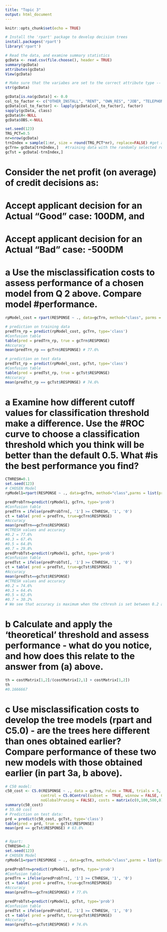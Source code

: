 ---
title: "Topic 3"
output: html_document
---

```{r setup, include=FALSE}
knitr::opts_chunk$set(echo = TRUE)
```

```{r}
# Install the 'rpart' package to develop decision trees
install.packages('rpart')
library('rpart')
```

```{r}
# Read the data, and examine summary statistics 
gcData <- read.csv(file.choose(), header = TRUE)
summary(gcData)
attributes(gcData)
View(gcData)
```

```{r}
# Make sure that the variabes are set to the correct attribute type -- factor, integer, numeric
str(gcData)
```

```{r}
gcData[is.na(gcData)] <- 0.0
col_to_factor <- c("OTHER_INSTALL", "RENT", "OWN_RES", "JOB", "TELEPHONE", "FOREIGN", "RESPONSE", "SAV_ACCT", "EMPLOYMENT", "MALE_DIV", "MALE_SINGLE", "MALE_MAR_or_WID", "CO.APPLICANT", "GUARANTOR", "PRESENT_RESIDENT", "REAL_ESTATE", "PROP_UNKN_NONE", "CHK_ACCT", "HISTORY", "NEW_CAR", "USED_CAR", "FURNITURE", "RADIO.TV", "EDUCATION", "RETRAINING")
gcData[col_to_factor] <- lapply(gcData[col_to_factor], factor)
sapply(gcData, class)
gcData$X<-NULL
gcData$OBS.<-NULL
```

```{r}
set.seed(123)
TRG_PCT=0.5
nr=nrow(gcData)
trnIndex = sample(1:nr, size = round(TRG_PCT*nr), replace=FALSE) #get a random 50% sample of row-indices
gcTrn= gcData[trnIndex,]   #training data with the randomly selected row-indices
gcTst = gcData[-trnIndex,]
```
# Consider the net profit (on average) of credit decisions as:
# Accept applicant decision for an Actual "Good" case: 100DM, and
# Accept applicant decision for an Actual "Bad" case: -500DM

# a Use the misclassification costs to assess performance of a chosen model from Q 2 above. Compare model #performance. 
```{r}

rpModel_cost = rpart(RESPONSE ~ ., data=gcTrn, method="class", parms = list(prior = c(.7, .3),loss = costMatrix, split ='information'), control =  rpart.control(minsplit = 10, cp=0.02908277))

# prediction on training data
predTrn_rp = predict(rpModel_cost, gcTrn, type='class')
#Confusion table
table(pred = predTrn_rp, true = gcTrn$RESPONSE)
#Accuracy
mean(predTrn_rp == gcTrn$RESPONSE) # 77.6%

# prediction on test data
predTst_rp = predict(rpModel_cost, gcTst, type='class')
#Confusion table
table(pred = predTst_rp, true = gcTst$RESPONSE)
#Accuracy
mean(predTst_rp == gcTst$RESPONSE) # 74.6%
```
# a Examine how different cutoff values for classification threshold make a difference. Use the #ROC curve to choose a classification threshold which you think will be better than the default 0.5. What #is the best performance you find?
```{r}
CTHRESH=0.1
set.seed(123)
# CHOSEN Model
rpModel1=rpart(RESPONSE ~ ., data=gcTrn, method="class",parms = list(prior = c(.7, .3),loss = costMatrix, split ='information'), control =  rpart.control(minsplit = 10, cp=0.02908277))

predProbTrn=predict(rpModel1, gcTrn, type='prob')
#Confusion table
predTrn = ifelse(predProbTrn[, '1'] >= CTHRESH, '1', '0')
ct = table( pred = predTrn, true=gcTrn$RESPONSE)
#Accuracy
mean(predTrn==gcTrn$RESPONSE)
#CTRESH values and accuracy
#0.2 = 77.6%
#0.3 = 67.4%
#0.5 = 64.8%
#0.7 = 29.8%
predProbTst=predict(rpModel1, gcTst, type='prob')
#Confusion table
predTst = ifelse(predProbTst[, '1'] >= CTHRESH, '1', '0')
ct = table( pred = predTst, true=gcTst$RESPONSE)
#Accuracy
mean(predTst==gcTst$RESPONSE)
#CTRESH values and accuracy
#0.2 = 74.6%
#0.3 = 64.4%
#0.5 = 62.6%
#0.7 = 30.2%
# We see that accuracy is maximum when the cthresh is set between 0.2 and as the cthresh value increases from 0.2 to 0.5 the accuracy drops slightly from 77.6% to 64.8% in Training data and from 74.6% to 62.6% in Testing data and as the cthresh value increases from 0.5 to 0.7, we see a sharp drop in accuracy from 64.8% to 29.8% in Training data and from 62.6% to 30.2% in Testing data)
```
# b Calculate and apply the 'theoretical' threshold and assess performance - what do you notice, and how does this relate to the answer from (a) above.
```{r}
th = costMatrix[1,2]/(costMatrix[2,1] + costMatrix[1,2])
th 
#0.1666667
```
# c Use misclassification costs to develop the tree models (rpart and C5.0) - are the trees here different than ones obtained earlier? Compare performance of these two new models with those obtained earlier (in part 3a, b above).
```{r}
# C50 model:
c50_cost <- C5.0(RESPONSE ~ ., data = gcTrn, rules = TRUE, trials = 5,
                control = C5.0Control(subset =  TRUE, winnow = FALSE, CF = 0.25, minCases = 2, 
                noGlobalPruning = FALSE), costs = matrix(c(0,100,500,0),nrow = 2, byrow = TRUE)) # 66.8%
summary(c50_cost)
# 55.60 cost
# Prediction on test data:
prd = predict(c50_cost, gcTst, type='class')
table(pred = prd, true = gcTst$RESPONSE)
mean(prd == gcTst$RESPONSE) # 63.8%


# Rpart:
CTHRESH=0.2
set.seed(123)
# CHOSEN Model
rpModel1=rpart(RESPONSE ~ ., data=gcTrn, method="class",parms = list(prior = c(.7, .3),loss = costMatrix, split ='information'), control =  rpart.control(minsplit = 10, cp=0.02908277))

predProbTrn=predict(rpModel1, gcTrn, type='prob')
#Confusion table
predTrn = ifelse(predProbTrn[, '1'] >= CTHRESH, '1', '0')
ct = table( pred = predTrn, true=gcTrn$RESPONSE)
#Accuracy
mean(predTrn==gcTrn$RESPONSE) # 77.6%

predProbTst=predict(rpModel1, gcTst, type='prob')
#Confusion table
predTst = ifelse(predProbTst[, '1'] >= CTHRESH, '1', '0')
ct = table( pred = predTst, true=gcTst$RESPONSE)
#Accuracy
mean(predTst==gcTst$RESPONSE) # 74.6%
```
